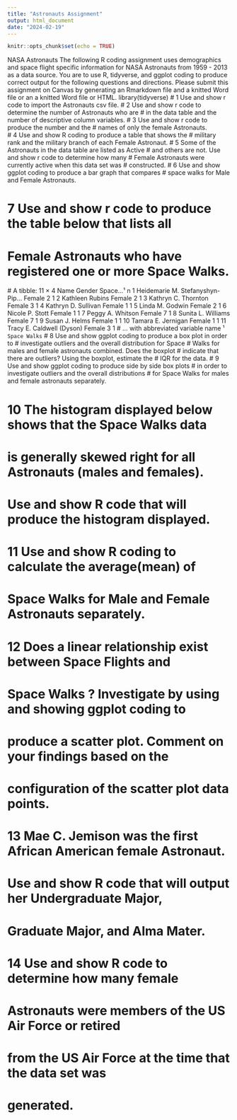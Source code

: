 ```yaml
---
title: "Astronauts Assignment"
output: html_document
date: "2024-02-19"
---
```



```r
knitr::opts_chunk$set(echo = TRUE)
```

NASA Astronauts
The following R coding assignment uses demographics and space
flight specific information for NASA Astronauts from 1959 - 2013
as a data source. You are to use R, tidyverse, and ggplot coding
to produce correct output for the following questions and 
directions.
Please submit this assignment on Canvas by generating an Rmarkdown file and a knitted Word file or an
a knitted Word file or HTML.
library(tidyverse)
# 1 Use and show r code to import the Astronauts csv file.
# 2 Use and show r code to determine the number of Astronauts who are
# in the data table and the number of descriptive column variables.
# 3 Use and show r code to produce the number and the
# names of only the female Astronauts.  
# 4 Use and show R coding to produce a table that shows the
# military rank and the military branch of each Female Astronaut.
# 5 Some of the Astronauts in the data table are listed as Active 
# and others are not. Use and show r code to determine how many 
# Female Astronauts were currently active when this data set was
# constructed.
# 6 Use and show ggplot coding to produce a bar graph that compares
# space walks for Male and Female Astronauts.







# 7 Use and show r code to produce the table below that lists all
# Female Astronauts who have registered one or more Space Walks.
  # A tibble: 11 × 4
   Name                           Gender Space…¹     n
   <chr>                          <chr>    <dbl> <int>
 1 Heidemarie M. Stefanyshyn-Pip… Female       2     1
 2 Kathleen Rubins                                Female       2     1
 3 Kathryn C. Thornton                         Female       3     1
 4 Kathryn D. Sullivan                           Female       1     1
 5 Linda M. Godwin                              Female       2     1
 6 Nicole P. Stott                                   Female       1     1
 7 Peggy A. Whitson                              Female       7     1
 8 Sunita L. Williams                              Female       7     1
 9 Susan J. Helms                                   Female       1     1
10 Tamara E. Jernigan                          Female       1     1
11 Tracy E. Caldwell (Dyson)               Female       3     1
# … with abbreviated variable name ¹​`Space Walks`
# 8  Use and show ggplot coding to produce a box plot in order to 
# investigate outliers and the overall distribution for Space
# Walks for males and female astronauts combined. Does the boxplot 
# indicate that there are outliers? Using the boxplot, estimate the
# IQR for the data.
# 9 Use and show ggplot coding to produce side by side box plots
# in order to investigate outliers and the overall distributions
# for Space Walks for males and female astronauts separately.  




# 10 The histogram displayed below shows that the Space Walks data
# is generally skewed right for all Astronauts (males and females).
# Use and show R code that will produce the histogram displayed.


# 11 Use and show R coding to calculate the average(mean) of
# Space Walks for Male and Female Astronauts separately.
# 12 Does a linear relationship exist between Space Flights and
# Space Walks ? Investigate by using and showing ggplot coding to
# produce a scatter plot.  Comment on your findings based on the
# configuration of the scatter plot data points.
# 13 Mae C. Jemison was the first African American female Astronaut.
# Use and show R code that will output her Undergraduate Major,
# Graduate Major, and Alma Mater.
# 14 Use and show R code to determine how many female
# Astronauts were members of the US Air Force or retired
# from the US Air Force at the time that the data set was
# generated.